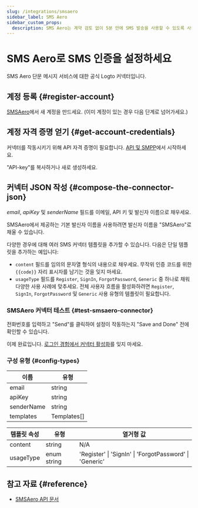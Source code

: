 ```yaml
---
slug: /integrations/smsaero
sidebar_label: SMS Aero
sidebar_custom_props:
  description: SMS Aero는 계약 검토 없이 5분 만에 SMS 발송을 사용할 수 있도록 사용자에게 제공합니다. 개발자에게는 접근 가능한 클래스와 24x7 채팅 지원이 있는 편리한 API가 제공됩니다.
---
```



# SMS Aero로 SMS 인증을 설정하세요

SMS Aero 단문 메시지 서비스에 대한 공식 Logto 커넥터입니다.

<GuideTip />

## 계정 등록 \{#register-account}

[SMSAero](https://smsaero.ru/)에서 새 계정을 만드세요. (이미 계정이 있는 경우 다음 단계로 넘어가세요.)

## 계정 자격 증명 얻기 \{#get-account-credentials}

커넥터를 작동시키기 위해 API 자격 증명이 필요합니다. [API 및 SMPP](https://smsaero.ru/cabinet/settings/apikey/)에서 시작하세요.

"API-key"를 복사하거나 새로 생성하세요.

## 커넥터 JSON 작성 \{#compose-the-connector-json}

_email_, _apiKey_ 및 _senderName_ 필드를 이메일, API 키 및 발신자 이름으로 채우세요.

SMSAero에서 제공하는 기본 발신자 이름을 사용하려면 발신자 이름을 "SMSAero"로 채울 수 있습니다.

다양한 경우에 대해 여러 SMS 커넥터 템플릿을 추가할 수 있습니다. 다음은 단일 템플릿을 추가하는 예입니다:

- `content` 필드를 임의의 문자열 형식의 내용으로 채우세요. 무작위 인증 코드를 위한 `{{code}}` 자리 표시자를 남기는 것을 잊지 마세요.
- `usageType` 필드를 `Register`, `SignIn`, `ForgotPassword`, `Generic` 중 하나로 채워 다양한 사용 사례에 맞추세요. 전체 사용자 흐름을 활성화하려면 `Register`, `SignIn`, `ForgotPassword` 및 `Generic` 사용 유형의 템플릿이 필요합니다.

### SMSAero 커넥터 테스트 \{#test-smsaero-connector}

전화번호를 입력하고 "Send"를 클릭하여 설정이 작동하는지 "Save and Done" 전에 확인할 수 있습니다.

이제 완료입니다. [로그인 경험에서 커넥터 활성화](/connectors/sms-connectors/#enable-phone-number-sign-up-or-sign-in)를 잊지 마세요.

### 구성 유형 \{#config-types}

| 이름       | 유형        |
| ---------- | ----------- |
| email      | string      |
| apiKey     | string      |
| senderName | string      |
| templates  | Templates[] |

| 템플릿 속성 | 유형        | 열거형 값                                               |
| ----------- | ----------- | ------------------------------------------------------- |
| content     | string      | N/A                                                     |
| usageType   | enum string | 'Register' \| 'SignIn' \| 'ForgotPassword' \| 'Generic' |

## 참고 자료 \{#reference}

- [SMSAero API 문서](https://smsaero.ru/integration/documentation/api/)
